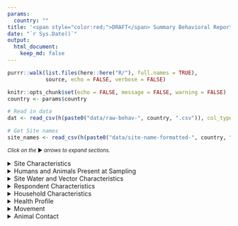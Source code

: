 ```yaml
---
params:
  country: ""
title: '<span style="color:red;">DRAFT</span> Summary Behavioral Report: `r params$country`'
date: "`r Sys.Date()`"
output:
  html_document:
    keep_md: false
---
```

```r
purrr::walk(list.files(here::here("R/"), full.names = TRUE),
            source, echo = FALSE, verbose = FALSE)

knitr::opts_chunk$set(echo = FALSE, message = FALSE, warning = FALSE)
country <- params$country

# Read in data
dat <- read_csv(h(paste0("data/raw-behav-", country, ".csv")), col_types = cols()) 

# Get Site names
site_names <- read_csv(h(paste0("data/site-name-formatted-", country, ".csv")), col_types = cols())
```

<small>_Click on the_ ▶ _︎arrows to expand sections._</small>

<details>
<summary>Site Characteristics</summary>
```r
# Seasons
season_sites <- get_sum_table(dat, 
                              pretty_names = site_names, 
                              group_var = "season", 
                              factor_levels = c("Dry",
                                                "Wet"),
                              factor_lab = c("dry",
                                             "wet"),
                              table_lab="Sampling Season")


# human_density_impact
sites_human_density_impact <- get_sum_table(dat, 
                                            pretty_names = site_names, 
                                            group_var = "human_density_impact", 
                                            factor_levels = c("urban",
                                                              "peri-urban",
                                                              "rural",       
                                                              "low disturbance"), 
                                            table_lab="Human Density at Sampling Sites")


# disease_transmission_interfaces
sites_disease_transmission_interfaces <- get_sum_table(dat, 
                                                       pretty_names = site_names, 
                                                       group_var = "disease_transmission_interfaces", 
                                                       factor_levels = c("animal production",
                                                                         "crop production", 
                                                                         "dwellings and temporary settlements",
                                                                         "extractive industry",
                                                                         "market and value chain", 
                                                                         "natural areas", 
                                                                         "wildlife restaurant", 
                                                                         "human hospital",
                                                                         "zoos and sanctuaries",
                                                                         "outbreak investigation"), 
                                                       table_lab="Disease Transmission Interface at Sampling Sites",
                                                       asterisk = TRUE)


# veterinarian_care
sites_veterinarian_care <- get_sum_table(dat, 
                                         pretty_names = site_names, 
                                         group_var = "veterinarian_care", 
                                         factor_levels = c("yes",
                                                           "no",
                                                           "N/A"), 
                                         table_lab="Veterinarian Care at Sampling Sites")


# sampling_area_size
sites_sampling_area_size <- get_sum_table(dat, 
                                          pretty_names = site_names, 
                                          group_var = "sampling_area_size", 
                                          factor_levels = c("small <650 square meters",
                                                            "medium 650 - 3500 square meters",
                                                            "large  3500 – 7000 square meters",       
                                                            "extra large >7000 square meters",
                                                            "N/A"),
                                          table_lab="Size of Sampling Sites")

# Together
out <- bind_rows(season_sites, sites_human_density_impact, sites_disease_transmission_interfaces, sites_veterinarian_care, sites_sampling_area_size)

format_sum_table(out, footer = TRUE) 

```
</details>

<details>
<summary>Humans and Animals Present at Sampling</summary>
```r

# humans_present
humans_present_sites <- get_sum_table(dat, 
                                      pretty_names = site_names, 
                                      group_var = "humans_present", 
                                      factor_levels = c("none present",
                                                        "1-10",
                                                        "11-100",       
                                                        "101-1000",        
                                                        ">1000"), 
                                      table_lab="Humans Present at Sampling Sites")


# rodents_present
rodents_present_sites <- get_sum_table(dat, 
                                       pretty_names = site_names, 
                                       group_var = "rodents_present", 
                                       factor_levels = c("none present",
                                                         "1-10",
                                                         "11-100",       
                                                         "101-1000",        
                                                         ">1000"), 
                                       table_lab="Rodents Present at Sampling Sites")

# bats_present
bats_present_sites <- get_sum_table(dat, 
                                    pretty_names = site_names, 
                                    group_var = "bats_present", 
                                    factor_levels = c("none present",
                                                      "1-10",
                                                      "11-100",       
                                                      "101-1000",        
                                                      ">1000"), 
                                    table_lab="Bats Present at Sampling Sites")

# nhp_present
nhp_present_sites <- get_sum_table(dat, 
                                   pretty_names = site_names, 
                                   group_var = "nhp_present", 
                                   factor_levels = c("none present",
                                                     "1-10",
                                                     "11-100",       
                                                     "101-1000",        
                                                     ">1000"), 
                                   table_lab="Primates Present at Sampling Sites")

# birds_present
birds_present_sites <- get_sum_table(dat, 
                                     pretty_names = site_names, 
                                     group_var = "birds_present", 
                                     factor_levels = c("none present",
                                                       "1-10",
                                                       "11-100",       
                                                       "101-1000",        
                                                       ">1000"), 
                                     table_lab="Birds Present at Sampling Sites")

# carnivores_present
carnivores_present_sites <- get_sum_table(dat, 
                                          pretty_names = site_names, 
                                          group_var = "carnivores_present", 
                                          factor_levels = c("none present",
                                                            "1-10",
                                                            "11-100",       
                                                            "101-1000",        
                                                            ">1000"), 
                                          table_lab="Carnivores Present at Sampling Sites")

# ungulates_present
ungulates_present_sites <- get_sum_table(dat, 
                                         pretty_names = site_names, 
                                         group_var = "ungulates_present", 
                                         factor_levels = c("none present",
                                                           "1-10",
                                                           "11-100",       
                                                           "101-1000",        
                                                           ">1000"), 
                                         table_lab="Ungulates Present at Sampling Sites")

# pangolins_present
pangolins_present_sites <- get_sum_table(dat, 
                                         pretty_names = site_names, 
                                         group_var = "pangolins_present", 
                                         factor_levels = c("none present",
                                                           "1-10",
                                                           "11-100",       
                                                           "101-1000",        
                                                           ">1000"), 
                                         table_lab="Pangolins Present at Sampling Sites")


# poultry_present
poultry_present_sites <- get_sum_table(dat, 
                                       pretty_names = site_names, 
                                       group_var = "poultry_present", 
                                       factor_levels = c("none present",
                                                         "1-10",
                                                         "11-100",       
                                                         "101-1000",        
                                                         ">1000"), 
                                       table_lab="Poultry Present at Sampling Sites")


# goats_present
goats_present_sites <- get_sum_table(dat, 
                                     pretty_names = site_names, 
                                     group_var = "goats_present", 
                                     factor_levels = c("none present",
                                                       "1-10",
                                                       "11-100",       
                                                       "101-1000",        
                                                       ">1000"), 
                                     table_lab="Goats Present at Sampling Sites")

# camels_present
camels_present_sites <- get_sum_table(dat, 
                                      pretty_names = site_names, 
                                      group_var = "camels_present", 
                                      factor_levels = c("none present",
                                                        "1-10",
                                                        "11-100",       
                                                        "101-1000",        
                                                        ">1000"), 
                                      table_lab="Camels Present at Sampling Sites")


# swine_present
swine_present_sites <- get_sum_table(dat, 
                                     pretty_names = site_names, 
                                     group_var = "swine_present", 
                                     factor_levels = c("none present",
                                                       "1-10",
                                                       "11-100",       
                                                       "101-1000",        
                                                       ">1000"), 
                                     table_lab="Swine Present at Sampling Sites")


# cattle_present
cattle_present_sites <- get_sum_table(dat, 
                                      pretty_names = site_names, 
                                      group_var = "cattle_present", 
                                      factor_levels = c("none present",
                                                        "1-10",
                                                        "11-100",       
                                                        "101-1000",        
                                                        ">1000"), 
                                      table_lab="Cattle Present at Sampling Sites")


# dogs_present
dogs_present_sites <- get_sum_table(dat, 
                                    pretty_names = site_names, 
                                    group_var = "dogs_present", 
                                    factor_levels = c("none present",
                                                      "1-10",
                                                      "11-100",       
                                                      "101-1000",        
                                                      ">1000"), 
                                    table_lab="Dogs Present at Sampling Sites")


# cats_present
cats_present_sites <- get_sum_table(dat, 
                                    pretty_names = site_names, 
                                    group_var = "cats_present", 
                                    factor_levels = c("none present",
                                                      "1-10",
                                                      "11-100",       
                                                      "101-1000",        
                                                      ">1000"), 
                                    table_lab="Cats Present at Sampling Sites")


# Together
out <- bind_rows(humans_present_sites, rodents_present_sites, bats_present_sites,nhp_present_sites, birds_present_sites, carnivores_present_sites, ungulates_present_sites, pangolins_present_sites, poultry_present_sites, goats_present_sites, camels_present_sites, swine_present_sites, cattle_present_sites, dogs_present_sites, cats_present_sites)

format_sum_table(out, footer = FALSE) 

```
</details>

<details>
<summary>Site Water and Vector Characteristics</summary>
```r

# drinking_water_shared
sites_drinking_water_shared <- get_sum_table(dat, 
                                             pretty_names = site_names, 
                                             group_var = "drinking_water_shared", 
                                             factor_levels = c("yes",
                                                               "no",
                                                               "unknown"), 
                                             table_lab="Drinking Water Shared Between Animals and Humans at Sampling Sites")


# bathing_water_shared
sites_bathing_water_shared <- get_sum_table(dat, 
                                            pretty_names = site_names, 
                                            group_var = "bathing_water_shared", 
                                            factor_levels = c("yes",
                                                              "no",
                                                              "unknown"), 
                                            table_lab="Bathing Water Shared Between Animals and Humans at Sampling Sites")

# toilets_available
sites_toilets_available <- get_sum_table(dat, 
                                         pretty_names = site_names, 
                                         group_var = "toilets_available", 
                                         factor_levels = c("well maintained",
                                                           "not maintained",
                                                           "used",
                                                           "not used",
                                                           "none observed"), 
                                         table_lab="Toilets Available at Sampling Sites",
                                         asterisk = TRUE)

# drinking_water_source
sites_drinking_water_source <- get_sum_table(dat, 
                                             pretty_names = site_names, 
                                             group_var = "drinking_water_source_site", 
                                             factor_levels = c("fully unprotected: pond, uncovered well",
                                                               "rainwater harvesting, water trucking",
                                                               "fully protected: water network with taps, covered well",
                                                               "none observed"), 
                                             table_lab="Drinking Water Source at Sampling Sites",
                                             asterisk = TRUE)

#average_trip_to_water
sites_average_trip_to_water <- get_sum_table(dat, 
                                             pretty_names = site_names, 
                                             group_var = "average_trip_to_water", 
                                             factor_levels = c("<5 minutes walking",
                                                               "5-30 minutes walking",
                                                               ">30 minutes walking",
                                                               "N/A"),
                                             table_lab="Average Trip to Water Sampling Sites")


# insect_vectors
sites_insect_vectors <- get_sum_table(dat, 
                                      pretty_names = site_names, 
                                      group_var = "insect_vectors", 
                                      factor_levels = c("mosquito",
                                                        "sand",
                                                        "tsetse",       
                                                        "tick",        
                                                        "other",
                                                        "none observed"), 
                                      factor_lab = c("mosquito",
                                                     "sand fly",
                                                     "tsetse fly",
                                                     "tick",
                                                     "other",
                                                     "none observed"),
                                      table_lab="Insect Vectors at Sampling Sites",
                                      asterisk = TRUE)

# vector_control_measures
sites_vector_control <- get_sum_table(dat, 
                                      pretty_names = site_names, 
                                      group_var = "vector_control_measures", 
                                      factor_levels = c("yes",
                                                        "no"), 
                                      table_lab="Vector Control Measures Observed at Sampling Sites")


# community_engagement
community_engagement_sites <- get_sum_table(dat, 
                                            pretty_names = site_names, 
                                            group_var = "community_engagement", 
                                            factor_levels = c("yes",
                                                              "no",
                                                              "N/A"),
                                            factor_lab = c("yes",
                                                           "no",
                                                           "unknown"),
                                            table_lab="Community Engagement at Sampling Sites")


# Together
out <- bind_rows(sites_drinking_water_shared, sites_bathing_water_shared, sites_toilets_available, sites_drinking_water_source, sites_average_trip_to_water, sites_insect_vectors, sites_vector_control, community_engagement_sites)

format_sum_table(out, footer = TRUE) 

```
</details>

<details>
<summary>Respondent Characteristics</summary>
```r
# Gender
gender_table <- get_sum_table(dat, 
                              pretty_names = site_names, 
                              group_var = "gender", 
                              factor_levels = c("male", 
                                                "female", 
                                                "other"), 
                              table_lab = "Gender")

# Education
edu_table_participant <- get_sum_table(dat, 
                                       pretty_names = site_names, 
                                       group_var = "highest_education", 
                                       factor_levels = c("none", 
                                                         "primary school",
                                                         "secondary school",
                                                         "college/university/professional",
                                                         "missing"), 
                                       table_lab="Education (highest level completed)\nRespondent")

edu_table_mother <- get_sum_table(dat, 
                                  pretty_names = site_names, 
                                  group_var = "highest_education_mother", 
                                  factor_levels = c("none", 
                                                    "primary school", 
                                                    "secondary school", 
                                                    "college/university/professional", 
                                                    "missing"), 
                                  table_lab="Education (highest level completed)\nMother")

edu_table <- bind_rows(edu_table_participant, edu_table_mother)

# Time at location
time_table <- get_sum_table(dat, 
                            pretty_names = site_names, 
                            group_var = "length_lived", 
                            factor_levels = c("<1 month", 
                                              "1 month - 1 year", 
                                              ">1 - 5 years", 
                                              ">5 - 10 years", 
                                              ">10 years",
                                              "missing"), 
                            table_lab="Length of Time Living at Location")

# Job
job_table <- get_sum_table(dat, 
                           pretty_names = site_names, 
                           group_var = "job_position", 
                           factor_levels = c("manager/owner/foreman", 
                                             "worker", 
                                             "live and work at home independently", 
                                             "professional", 
                                             "other", 
                                             "missing"), 
                           table_lab="Job Posiition")

# Livelihood
liv_table_all <- get_sum_table(dat, 
                               pretty_names = site_names, 
                               group_var = "livelihoods",
                               factor_levels = c("crop production", 
                                                 "wild/exotic animal trade/market business", 
                                                 "rancher/farmer animal production business", 
                                                 "meat processing, slaughterhouse, abattoir",
                                                 "hunter/trapper/fisher", 
                                                 "migrant laborer", 
                                                 "nurse, doctor, traditional healer, community health worker", 
                                                 "construction", 
                                                 "extraction of minerals, gas, oil, timber",
                                                 "forager/gatherer/non-timber forest product collector",
                                                 "grocery (vegetables)", "wildlife restaurant business" ,
                                                 "zoo/sanctuary animal health care", 
                                                 "other",
                                                 "missing",
                                                 "MISSING"),
                               table_lab="Livelihood Activities (past year)\nAll",
                               asterisk = TRUE)


liv_table_pri <- get_sum_table(dat, 
                               pretty_names = site_names, 
                               group_var = "primary_livelihood",
                               factor_levels = c("crop production", 
                                                 "wild/exotic animal trade/market business", 
                                                 "rancher/farmer animal production business", 
                                                 "meat processing, slaughterhouse, abattoir",
                                                 "hunter/trapper/fisher", 
                                                 "migrant laborer", 
                                                 "nurse, doctor, traditional healer, community health worker", 
                                                 "construction", 
                                                 "extraction of minerals, gas, oil, timber",
                                                 "forager/gatherer/non-timber forest product collector",
                                                 "grocery (vegetables)", "wildlife restaurant business" ,
                                                 "zoo/sanctuary animal health care", 
                                                 "other",
                                                 "missing"),
                               table_lab="Livelihood Activities (past year)\nPrimary")

liv_table <- bind_rows(liv_table_all, liv_table_pri)

# Age (run separate because calculating %tiles)
age_total <-  suppressWarnings( dat %>%
  mutate(age = floor(as.numeric(age))) %>%
  summarise(Mean = mean(age, na.rm = TRUE), 
            Minimum = min(age, na.rm = TRUE), 
            `First Quartile` = quantile(age, 0.25, na.rm = TRUE), 
            Median = median(age, na.rm = TRUE), 
            `Third Quartile` = quantile(age, 0.75, na.rm = TRUE), 
            Maximum = max(age, na.rm = TRUE)) %>%
  gather() %>%
  mutate(Aggregate = round(value, 0)) %>%
  select(-value) 
)


age_table <- dat %>%
  mutate(age = floor(as.numeric(age))) %>%
  group_by(concurrent_sampling_site) %>%
  summarise(Mean = mean(age, na.rm = TRUE),
            Minimum = min(age, na.rm = TRUE),
            `First Quartile` = quantile(age, 0.25, na.rm = TRUE),
            Median = median(age, na.rm = TRUE),
            `Third Quartile` = quantile(age, 0.75, na.rm = TRUE),
            Maximum = max(age, na.rm = TRUE)) %>%
  t() %>%
  as.data.frame() %>%
  header_true() %>%
  as_tibble() %>%
  mutate_if(is.factor, function(x) round(as.numeric(as.character(x)), 0)) %>%
  left_join(age_total, by = c("rowname"="key")) %>%
  mutate_if(is.numeric, as.character) %>%
  rename_at(site_names$old, function(x) site_names$new[site_names$old == x]) %>%
  rename(` ` = rowname) %>%
  select(` `, site_names$new)

age_table_h <- age_table[1,] %>%
  mutate_all(function(x)"") %>%
  mutate(` ` = "Age")
age_table <- bind_rows(age_table_h, age_table)

# Together
out <- bind_rows(gender_table, age_table, edu_table, time_table, job_table, liv_table)

format_sum_table(out, footer = TRUE) 
```
</details>

<details>
<summary>Household Characteristics</summary>
```r
# Dwelling type
dwell_table <- get_sum_table(dat, 
                             pretty_names = site_names, 
                             group_var = "dwelling_permanent_structure",
                             factor_levels = c("yes", 
                                               "no",
                                               "missing"), 
                             factor_lab  = c("permanent structure", 
                                             "temporary settlement",
                                             "missing"),  
                             table_lab="Dwelling Type")

# Water source
water_table <- get_sum_table(dat, 
                             pretty_names = site_names, 
                             group_var = "drinking_water_source",
                             factor_levels = c("piped in water/water taps", 
                                               "covered well", 
                                               "uncovered well/pond/river", 
                                               "water truck/rainwater harvest", 
                                               "other", 
                                               "missing",
                                               "MISSING"),  
                             table_lab="Source(s) of Water", asterisk = TRUE)

# Water treated
treat_table <- get_sum_table(dat, 
                             pretty_names = site_names, 
                             group_var = "water_treated", 
                             factor_levels = c("yes", 
                                               "no", 
                                               "missing"),  
                             table_lab="Is Water Treated")

# Water treatment method
treat_method_table <-  get_sum_table(dat,
                                     pretty_names = site_names, 
                                     group_var = "water_treatment",
                                     factor_levels = c("boil", 
                                                       "filter",
                                                       "add chlorine or bleach", 
                                                       "solar disinfection", 
                                                       "other",
                                                       "N/A",
                                                       "MISSING"),  
                                     table_lab="How is Water Treated",
                                     asterisk = TRUE)

# Drinking water used by animals
water_shared_table <- get_sum_table(dat,
                                    pretty_names = site_names,
                                    group_var = "water_used_by_animals",
                                    factor_levels = c("yes",
                                                      "no",
                                                      "missing"),
                                    table_lab = "Drinking Water Source Used by Animals")

# Human waste
waste_table <-  get_sum_table(dat, 
                              pretty_names = site_names, 
                              group_var = "dedicated_location_for_waste",
                              factor_levels = c("yes", 
                                                "no", 
                                                "missing"),  
                              table_lab="Dedicated Location for Human Waste in Dwelling")

# Food
food_table <-  get_sum_table(dat, 
                             pretty_names = site_names, 
                             group_var = "food_storage_containers",
                             factor_levels = c("yes, with covers", 
                                               "yes, without covers", 
                                               "no", 
                                               "missing",
                                               "MISSING"),  
                             table_lab="Containers for Food Storage in Household",
                             asterisk = TRUE)

# Occupants
occ_total <- dat %>%
  summarize(`Number of Children in Household (average)` = mean(children_in_dwelling, na.rm = TRUE),
            `Number of Males in Household (average)` = mean(males_in_dwelling, na.rm = TRUE),
            `Number of People Living in Dwelling (average)` = mean(people_in_dwelling, na.rm = TRUE),
            `Number of Rooms in Dwelling (average)` = mean(rooms_in_dwelling, na.rm = TRUE),
            `Crowding Index (people per room)` = mean(crowding_index, na.rm = TRUE)) %>%
  gather() %>%
  mutate(Aggregate = round(value, 1), na.rm = TRUE) %>%
  select(-value)

occ_table <- dat %>%
  group_by(concurrent_sampling_site) %>%
  summarize(`Number of People Living in Dwelling (average)` = mean(people_in_dwelling, na.rm = TRUE),
            `Number of Rooms in Dwelling (average)` = mean(rooms_in_dwelling, na.rm = TRUE),
            `Crowding Index (people per room)` = mean(crowding_index, na.rm = TRUE),
            `Number of Children in Household (average)` = mean(children_in_dwelling, na.rm = TRUE),
            `Number of Males in Household (average)` = mean(males_in_dwelling, na.rm = TRUE)) %>%
  t() %>%
  as.data.frame() %>%
  header_true() %>%
  as_tibble() %>%
  mutate_if(is.factor, function(x)round(as.numeric(as.character(x)), 1), na.rm = TRUE) %>%
  left_join(occ_total, by = c("rowname"="key")) %>%
  mutate_if(is.numeric, as.character) %>%
  rename_at(site_names$old, function(x) site_names$new[site_names$old == x]) %>%
  rename(` ` = rowname) %>%
  select(` `, site_names$new)

occ_table_h <- occ_table[1,] %>%
  mutate_all(function(x)"") %>%
  mutate(` ` = "Household Occupants")
occ_table <- bind_rows(occ_table_h, occ_table)

# Together 
out <- bind_rows(occ_table, dwell_table, water_table, treat_table, treat_method_table, waste_table, water_shared_table, food_table)
format_sum_table(out, footer = TRUE) 
```
</details>

<details>
<summary>Health Profile</summary>
```r
m_treat_table <- get_sum_table(dat, 
                               pretty_names = site_names, 
                               group_var = "treatment", 
                               factor_levels = c("clinic/health center",
                                                 "hospital", 
                                                 "mobile clinic", 
                                                 "community health worker",
                                                 "traditional healer",
                                                 "dispensary or pharmacy",
                                                 "MISSING"),  
                               table_lab="Location of Treatment for Medical Problems",
                               asterisk = TRUE)

m_treat_table_2 <- get_sum_table(dat, 
                                 pretty_names = site_names, 
                                 group_var = "treatment_specific", 
                                 factor_levels = c("clinic, hospital, or community health worker only", 
                                                   "traditional healer only", 
                                                   "dispensary or pharmacy only",
                                                   "multiple sources"),
                                 table_lab="Specific Location of Treatment for Medical Problems")

#had_symptoms_in_year
symp_year_table <- get_sum_table(dat, 
                                 pretty_names = site_names, 
                                 group_var = "had_symptoms_in_last_year",
                                 factor_levels = c("yes",
                                                   "no",
                                                   "missing"),
                                 table_lab = "Had Unusual Illness, Symptoms (past year)")

symp_year_table2 <- get_sum_table(dat, 
                                  pretty_names = site_names, 
                                  group_var = "symptoms_in_last_year",
                                  factor_levels = c("fever with headache and severe fatigue or weakness (encephalitis)",
                                                    "fever with cough and shortness of breath or difficulty breathing (SARI)",
                                                    "fever with muscle aches, cough, or sore throat (ILI)",
                                                    "fever with bleeding or bruising not related to injury (hemorrhagic fever)",
                                                    "fever with diarrhea or vomiting",
                                                    "fever with rash",
                                                    "persistent rash or sores on skin",
                                                    "other",
                                                    "N/A",
                                                    "missing",
                                                    "MISSING"),
                                  table_lab = "Specific Symptoms",
                                  asterisk = TRUE)

cause_table <- get_sum_table(dat,
                             pretty_names = site_names, 
                             group_var = "sickness_cause", 
                             factor_levels = c("contact with sick people",
                                               "contact with wild animals",
                                               "contact with other animals",
                                               "contact with a corpse/dead body",
                                               "bad food or water",
                                               "bad spirits/witchcraft",
                                               "wound or injury",
                                               "I don't know",
                                               "other",
                                               "N/A",
                                               "MISSING"),
                             table_lab = "Perception of Cause of Sickness", 
                             asterisk = TRUE)

sym_other_table <- get_sum_table(dat, 
                                 pretty_names = site_names, 
                                 group_var = "had_symptoms_in_last_year_other_people", 
                                 factor_levels = c("yes", 
                                                   "no",
                                                   "missing"),
                                 table_lab = "Other(s) in Household had Symptoms (past year)", 
                                 asterisk = FALSE)

sym_other_table2 <- get_sum_table(dat,
                                  pretty_names = site_names,
                                  group_var = "symptoms_in_last_year_other_people",
                                  factor_levels  = c("fever with headache and severe fatigue or weakness (encephalitis)",
                                                     "fever with cough and shortness of breath or difficulty breathing (SARI)",
                                                     "fever with muscle aches, cough, or sore throat (ILI)",
                                                     "fever with bleeding or bruising not related to injury (hemorrhagic fever)",
                                                     "fever with diarrhea or vomiting",
                                                     "fever with rash",
                                                     "persistent rash or sores on skin",
                                                     "other",
                                                     "N/A",
                                                     "missing",
                                                     "MISSING"),
                                  table_lab = "Other Person(s) Specific Symptoms", 
                                  asterisk = TRUE)

died_table <- get_sum_table(dat, 
                            pretty_names = site_names, 
                            group_var = "illness_death",
                            factor_levels = c("yes",
                                              "no", 
                                              "N/A",
                                              "missing"), 
                            table_lab = "Other Person(s) Died from Illness")

# Together 
out <- bind_rows(m_treat_table, m_treat_table_2, symp_year_table, symp_year_table2, cause_table, sym_other_table, sym_other_table2, died_table)

format_sum_table(out, footer = TRUE) 
```
</details>

<details>
<summary>Movement</summary>
```r
movement_table <- get_sum_table(dat, 
                                pretty_names = site_names, 
                                group_var = "travelled", 
                                factor_levels = c("yes",
                                                  "no", 
                                                  "missing",
                                                  "MISSING"),  
                                table_lab="Travelled (past year)")

movement_table_2 <- get_sum_table(dat,
                                  pretty_names = site_names,
                                  group_var = "travel_reason",
                                  factor_levels = c("work",
                                                    "visit family",
                                                    "moved",
                                                    "religious reasons",
                                                    "holiday/vacation",
                                                    "go to hospital/seek medical care",
                                                    "go to market",
                                                    "other",
                                                    "N/A",
                                                    "MISSING"),
                                  table_lab = "Reasons for Travel",
                                  asterisk = TRUE)


# Together 
out <- bind_rows(movement_table, movement_table_2)

format_sum_table(out, footer = TRUE) 
```
</details>

<details>
<summary>Animal Contact</summary>
```r
# Scratched/bitten action
act_table <- get_sum_table(dat,
                           pretty_names = site_names, 
                           group_var = "scratched_bitten_action",
                           factor_levels = c("treated",
                                             "untreated",
                                             "N/A"),
                           table_lab = "Action Taken Last Time Scratched, Bitten or Cut While Butchering or Slaughtering")

act_table2 <- get_sum_table(dat,
                            pretty_names = site_names, 
                            group_var = "scratched_bitten_action_specific",
                            factor_levels = c("let someone else take over", 
                                              "wash wound with soap and water", 
                                              "rinse wound with water", 
                                              "bandage wound", 
                                              "visit doctor",  
                                              "nothing - kept working", 
                                              "never butcher or slaughter", 
                                              "n/a"),
                            factor_lab = c("let someone else take over", 
                                           "wash wound with soap and water", 
                                           "rinse wound with water", 
                                           "bandage wound", 
                                           "visit doctor",  
                                           "nothing - kept working", 
                                           "never butcher or slaughter", 
                                           "N/A"),
                            table_lab = "Specific Actions Taken Last Time Scratched, Bitten or Cut While Butchering or Slaughtering",
                            asterisk = TRUE)

# isk_open_wound
risk_table <- get_sum_table(dat, 
                            pretty_names = site_names, 
                            group_var = "risk_open_wound",
                            factor_levels = c("yes", 
                                              "no",
                                              "don't  know",
                                              "other",
                                              "missing"),  
                            table_lab = "Risks Associated when Slaughtering or Butchering with Open Wound")

# Risk_open_wound2
risk_table2 <- get_sum_table(dat, 
                             pretty_names = site_names, 
                             group_var = "risk_open_wound_specific",
                             factor_levels = c("there are risks, but I don't know what they are", 
                                               "it can make you sick", 
                                               "it can poison you", 
                                               "it can infect you with a disease", 
                                               "other",
                                               "N/A",
                                               "missing"),
                             table_lab = "Specific Risks Associated when Slaughtering or Butchering with Open Wound",
                             asterisk = TRUE)

worried_table <- get_sum_table(dat, pretty_names = site_names, group_var = "worried_about_disease",
                               factor_levels = c("yes",
                                                 "no",
                                                 "missing"),
                               table_lab="Worried about Diseases in Live Animals in Market",
                               asterisk = FALSE)

# Together 
out <- bind_rows(act_table, act_table2, risk_table, risk_table2, worried_table)

format_sum_table(out, footer = TRUE) 

```
</details>
